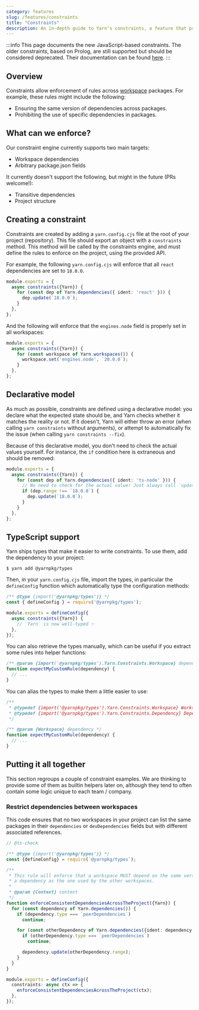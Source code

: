 ```yaml
---
category: features
slug: /features/constraints
title: "Constraints"
description: An in-depth guide to Yarn's constraints, a feature that provides an easy way to enforce common rules across a project.
---
```


:::info
This page documents the new JavaScript-based constraints. The older constraints, based on Prolog, are still supported but should be considered deprecated. Their documentation can be found [here](https://v3.yarnpkg.com/features/constraints).
:::

## Overview

Constraints allow enforcement of rules across [workspace](/features/workspaces) packages. For example, these rules might include the following:

* Ensuring the same version of dependencies across packages.
* Prohibiting the use of specific dependencies in packages.

## What can we enforce?

Our constraint engine currently supports two main targets:

- Workspace dependencies
- Arbitrary package.json fields

It currently doesn't support the following, but might in the future (PRs welcome!):

- Transitive dependencies
- Project structure

## Creating a constraint

Constraints are created by adding a `yarn.config.cjs` file at the root of your project (repository). This file should export an object with a `constraints` method. This method will be called by the constraints engine, and must define the rules to enforce on the project, using the provided API.

For example, the following `yarn.config.cjs` will enforce that all `react` dependencies are set to `18.0.0`.

```ts
module.exports = {
  async constraints({Yarn}) {
    for (const dep of Yarn.dependencies({ ident: 'react' })) {
      dep.update(`18.0.0`);
    }
  },
};
```

And the following will enforce that the `engines.node` field is properly set in all workspaces:

```ts
module.exports = {
  async constraints({Yarn}) {
    for (const workspace of Yarn.workspaces()) {
      workspace.set('engines.node', `20.0.0`);
    }
  },
};
```

## Declarative model

As much as possible, constraints are defined using a declarative model: you declare what the expected state should be, and Yarn checks whether it matches the reality or not. If it doesn't, Yarn will either throw an error (when calling `yarn constraints` without arguments), or attempt to automatically fix the issue (when calling `yarn constraints --fix`).

Because of this declarative model, you don't need to check the actual values yourself. For instance, the `if` condition here is extraneous and should be removed:

```ts
module.exports = {
  async constraints({Yarn}) {
    for (const dep of Yarn.dependencies({ ident: 'ts-node' })) {
      // No need to check for the actual value! Just always call `update`.
      if (dep.range !== `18.0.0`) {
        dep.update(`18.0.0`);
      }
    }
  },
};
```

## TypeScript support

Yarn ships types that make it easier to write constraints. To use them, add the dependency to your project:

```
$ yarn add @yarnpkg/types
```

Then, in your `yarn.config.cjs` file, import the types, in particular the `defineConfig` function which automatically type the configuration methods:

```ts
/** @type {import('@yarnpkg/types')} */
const { defineConfig } = require('@yarnpkg/types');

module.exports = defineConfig({
  async constraints({Yarn}) {
    // `Yarn` is now well-typed ✨
  },
});
```

You can also retrieve the types manually, which can be useful if you extract some rules into helper functions:

```ts
/** @param {import('@yarnpkg/types').Yarn.Constraints.Workspace} dependency */
function expectMyCustomRule(dependency) {
  // ...
}
```

You can alias the types to make them a little easier to use:

```ts
/**
 * @typedef {import('@yarnpkg/types').Yarn.Constraints.Workspace} Workspace
 * @typedef {import('@yarnpkg/types').Yarn.Constraints.Dependency} Dependency
 */

/** @param {Workspace} dependency */
function expectMyCustomRule(dependency) {
  // ...
}
```

## Putting it all together

This section regroups a couple of constraint examples. We are thinking to provide some of them as builtin helpers later on, although they tend to often contain some logic unique to each team / company.

### Restrict dependencies between workspaces

This code ensures that no two workspaces in your project can list the same packages in their `dependencies` or `devDependencies` fields but with different associated references.

```ts
// @ts-check

/** @type {import('@yarnpkg/types')} */
const {defineConfig} = require(`@yarnpkg/types`);

/**
 * This rule will enforce that a workspace MUST depend on the same version of
 * a dependency as the one used by the other workspaces.
 *
 * @param {Context} context
 */
function enforceConsistentDependenciesAcrossTheProject({Yarn}) {
  for (const dependency of Yarn.dependencies()) {
    if (dependency.type === `peerDependencies`)
      continue;

    for (const otherDependency of Yarn.dependencies({ident: dependency.ident})) {
      if (otherDependency.type === `peerDependencies`)
        continue;

      dependency.update(otherDependency.range);
    }
  }
}

module.exports = defineConfig({
  constraints: async ctx => {
    enforceConsistentDependenciesAcrossTheProject(ctx);
  },
});
```
